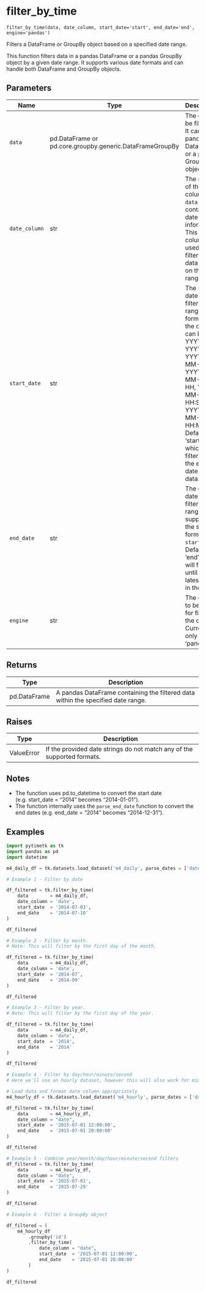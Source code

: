 # filter_by_time { #pytimetk.filter_by_time }

`filter_by_time(data, date_column, start_date='start', end_date='end', engine='pandas')`

Filters a DataFrame or GroupBy object based on a specified date range.

This function filters data in a pandas DataFrame or a pandas GroupBy object
by a given date range. It supports various date formats and can handle both
DataFrame and GroupBy objects.

## Parameters

| Name          | Type                                                     | Description                                                                                                                                                                                                                      | Default      |
|---------------|----------------------------------------------------------|----------------------------------------------------------------------------------------------------------------------------------------------------------------------------------------------------------------------------------|--------------|
| `data`        | pd.DataFrame or pd.core.groupby.generic.DataFrameGroupBy | The data to be filtered. It can be a pandas DataFrame or a pandas GroupBy object.                                                                                                                                                | _required_   |
| `date_column` | str                                                      | The name of the column in `data` that contains date information. This column is used for filtering the data based on the date range.                                                                                             | _required_   |
| `start_date`  | str                                                      | The start date of the filtering range. The format of the date can be YYYY, YYYY-MM, YYYY-MM-DD, YYYY-MM-DD HH, YYYY-MM-DD HH:SS, or YYYY-MM-DD HH:MM:SS. Default: 'start', which will filter from the earliest date in the data. | `'start'`    |
| `end_date`    | str                                                      | The end date of the filtering range. It supports the same formats as `start_date`. Default: 'end', which will filter until the latest date in the data.                                                                          | `'end'`      |
| `engine`      | str                                                      | The engine to be used for filtering the data. Currently, only 'pandas'.                                                                                                                                                          | `= 'pandas'` |

## Returns

| Type         | Description                                                                      |
|--------------|----------------------------------------------------------------------------------|
| pd.DataFrame | A pandas DataFrame containing the filtered data within the specified date range. |

## Raises

| Type       | Description                                                             |
|------------|-------------------------------------------------------------------------|
| ValueError | If the provided date strings do not match any of the supported formats. |

## Notes

- The function uses pd.to_datetime to convert the start date 
  (e.g. start_date = "2014" becomes "2014-01-01").
- The function internally uses the `parse_end_date` function to convert the
  end dates (e.g. end_date = "2014" becomes "2014-12-31").

## Examples

```python
import pytimetk as tk
import pandas as pd
import datetime

m4_daily_df = tk.datasets.load_dataset('m4_daily', parse_dates = ['date'])

```

```python
# Example 1 - Filter by date

df_filtered = tk.filter_by_time(
    data        = m4_daily_df,
    date_column = 'date',
    start_date  = '2014-07-03',
    end_date    = '2014-07-10'
)

df_filtered

```

```python
# Example 2 - Filter by month.
# Note: This will filter by the first day of the month.

df_filtered = tk.filter_by_time(
    data        = m4_daily_df,
    date_column = 'date',
    start_date  = '2014-07',
    end_date    = '2014-09'
)

df_filtered

```

```python
# Example 3 - Filter by year.
# Note: This will filter by the first day of the year.

df_filtered = tk.filter_by_time(
    data        = m4_daily_df,
    date_column = 'date',
    start_date  = '2014',
    end_date    = '2014'
)

df_filtered

```

```python
# Example 4 - Filter by day/hour/minute/second
# Here we'll use an hourly dataset, however this will also work for minute/second data

# Load data and format date column appropriately
m4_hourly_df = tk.datasets.load_dataset('m4_hourly', parse_dates = ['date'])

df_filtered = tk.filter_by_time(
    data        = m4_hourly_df,
    date_column = "date",
    start_date  = '2015-07-01 12:00:00',
    end_date    = '2015-07-01 20:00:00'
)

df_filtered
```

```python
# Example 5 - Combine year/month/day/hour/minute/second filters
df_filtered = tk.filter_by_time(
    data        = m4_hourly_df,
    date_column = "date",
    start_date  = '2015-07-01',
    end_date    = '2015-07-29'
)

df_filtered

```

```python
# Example 6 - Filter a GroupBy object

df_filtered = (
    m4_hourly_df
        .groupby('id')
        .filter_by_time(
            date_column = "date",
            start_date  = '2015-07-01 12:00:00',
            end_date    = '2015-07-01 20:00:00'
        )
)

df_filtered
```